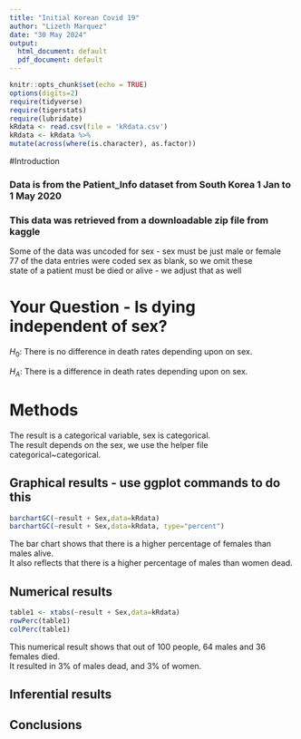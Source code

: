 ```yaml
---
title: "Initial Korean Covid 19"
author: "Lizeth Marquez"
date: "30 May 2024"
output:
  html_document: default
  pdf_document: default
---
```


```r
knitr::opts_chunk$set(echo = TRUE)
options(digits=2)
require(tidyverse)
require(tigerstats)
require(lubridate)
kRdata <- read.csv(file = 'kRdata.csv')
kRdata <- kRdata %>%
mutate(across(where(is.character), as.factor))

```



#Introduction



### Data is from the Patient_Info dataset from South Korea 1 Jan to 1 May 2020
### This data was retrieved from a downloadable zip file from kaggle

Some of the data was uncoded for sex - sex must be just male or female  
77 of the data entries were coded sex  as blank, so we omit these  
state of a patient must be died or alive - we adjust that as well       
  
# Your Question - Is dying independent of sex?

$H_0$:
There is no difference in death rates depending upon on sex.


$H_A$:
There is a difference in death rates depending upon on sex.

# Methods

The result is a categorical variable, sex is categorical.   
The result depends on the sex, we use the helper file categorical~categorical.


## Graphical results - use ggplot commands to do this  
```r
barchartGC(~result + Sex,data=kRdata)
barchartGC(~result + Sex,data=kRdata, type="percent")

```

The bar chart shows that there is a higher percentage of females than males alive.   
It also reflects that there is a higher percentage of males than women dead.


  
## Numerical results
```r
table1 <- xtabs(~result + Sex,data=kRdata)
rowPerc(table1)
colPerc(table1)
```
This numerical result shows that out of 100 people, 64 males and 36 females died.   
It resulted in 3% of males dead, and 3% of women.  

## Inferential results 




## Conclusions

